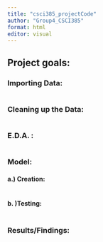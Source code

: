 ---
title: "csci385_projectCode"
author: "Group4_CSCI385"
format: html
editor: visual
---

## Project goals: 

### Importing Data:

```{r}

```

### Cleaning up the Data:

```{r}

```

### E.D.A. :

```{r}

```

### Model:

#### a.) Creation:

```{r}

```

#### b. )Testing:

```{r}

```

### Results/Findings: 
